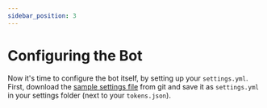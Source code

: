 ```yaml
---
sidebar_position: 3
---
```



# Configuring the Bot

Now it's time to configure the bot itself, by setting up your `settings.yml`. First, download the [sample settings file](https://raw.githubusercontent.com/fluid-queue/fluid-queue/develop/settings/settings.example.yml) from git and save it as `settings.yml` in your settings folder (next to your `tokens.json`).

<Configuring />